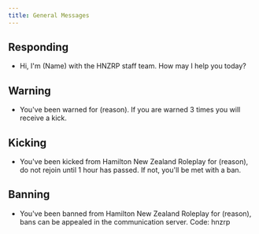 ```yaml
---
title: General Messages
---
```


## Responding

- Hi, I'm (Name) with the HNZRP staff team. How may I help you today?

## Warning

- You've been warned for (reason). If you are warned 3 times you will receive a kick.

## Kicking

- You've been kicked from Hamilton New Zealand Roleplay for (reason), do not rejoin until 1 hour has passed. If not, you'll be met with a ban.

## Banning

- You've been banned from Hamilton New Zealand Roleplay for (reason), bans can be appealed in the communication server. Code: hnzrp
